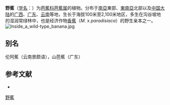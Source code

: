 {{Speciesbox
| image = Kluay Tani26.JPG
| genus = Musa
| species = balbisiana
| status = LC
| status_system = IUCN3.1
| status_ref = <ref name="iucn">{{cite iucn |author= Allen, R |year=2019 |title=''Musa balbisiana'' |volume=2019 |page=e.T111907032A111907034 |doi=10.2305/IUCN.UK.2019-3.RLTS.T111907032A111907034.en |access-date=18 May 2020}}</ref>
| authority = [[Colla|Colla]], 1820
| range map = Banana ancestors (Musa acuminata and Musa balbisiana) original range.png
| range map caption = {{legend|orange|野蕉的原生分佈}}
}}

'''野蕉'''（[[学名|学名]]：{{lang|la|''Musa balbisiana''}}）为[[芭蕉科|芭蕉科]][[芭蕉属|芭蕉属]]的植物。分布于[[南亞|南亞]]東部、[[東南亞|東南亞]]北部以及[[中国大陆|中国大陆]]的[[广西|广西]]、[[广东|广东]]、[[云南|云南]]等地，生长于海拔100米至2,100米地区，多生在沟谷坡地的湿润常绿林中，也是经济作物[[香蕉|香蕉]]（''M.'' x ''paradisiaca''）的野生亲本之一。
[[File:Inside_a_wild-type_banana.jpg|left]]

== 别名 ==
伦阿蕉（云南景颇语），山芭蕉（广东）

== 参考文献 ==
<div class="references-small">
{{reflist}}
* {{cite web| url =http://www.bioinfo.cn/db05/KmzwSpecies.php?action=view&id=13708| title =野蕉| work =《中国高等植物数据库全库》| publisher =中国科学院微生物研究所| author =昆明植物研究所| accessdate =2009-02-24| deadurl =yes| archiveurl =https://web.archive.org/web/20160305035920/http://www.bioinfo.cn/db05/KmzwSpecies.php?action=view&id=13708| archivedate =2016-03-05}}
</div>
{{Taxonbar|from=Q94643}}

[[Category:芭蕉属|野蕉]]


{{植物小作品}}